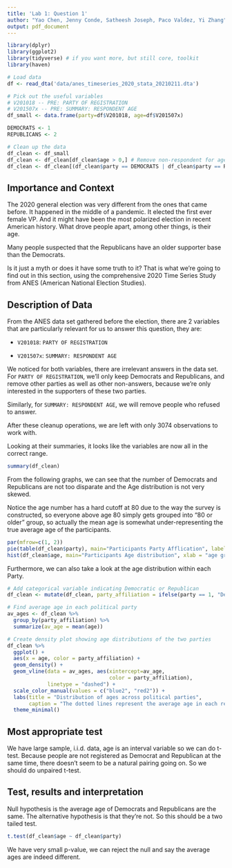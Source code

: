 ```yaml
---
title: 'Lab 1: Question 1'
author: "Yao Chen, Jenny Conde, Satheesh Joseph, Paco Valdez, Yi Zhang"
output: pdf_document
---
```


```r
library(dplyr)
library(ggplot2) 
library(tidyverse) # if you want more, but still core, toolkit
library(haven)
```

```r
# Load data
df <- read_dta('data/anes_timeseries_2020_stata_20210211.dta')

# Pick out the useful variables
# V201018 -- PRE: PARTY OF REGISTRATION
# V201507x -- PRE: SUMMARY: RESPONDENT AGE
df_small <- data.frame(party=df$V201018, age=df$V201507x)

DEMOCRATS <- 1
REPUBLICANS <- 2

# Clean up the data
df_clean <- df_small
df_clean <- df_clean[df_clean$age > 0,] # Remove non-respondent for age
df_clean <- df_clean[(df_clean$party == DEMOCRATS | df_clean$party == REPUBLICANS),] # Only include D or R
```


## Importance and Context
The 2020 general election was very different from the ones that came before.
It happened in the middle of a pandemic. It elected the first ever female VP.
And it might have been the most polarized election in recent American history.
What drove people apart, among other things, is their age.

Many people suspected that the Republicans have an older supporter base than the
Democrats.

Is it just a myth or does it have some truth to it? That is what we're going to find
out in this section, using the comprehensive 2020 Time Series Study from ANES
(American National Election Studies).

## Description of Data
<!-- Explain how your research question is operationalized, including whether the variables you create are appropriate to study the concepts in question. --> 
<!-- What are some basic features of the data distribution? --> 
<!-- What changes do you make to the data and why? --> 
From the ANES data set gathered before the election, there are 2 variables that
are particularly relevant for us to answer this question, they are:

- `V201018`: `PARTY OF REGISTRATION`

- `V201507x`: `SUMMARY: RESPONDENT AGE`

We noticed for both variables, there are irrelevant answers in the data set.
For `PARTY OF REGISTRATION`, we'll only keep Democrats and Republicans, and remove
other parties as well as other non-answers, because we're only interested in the
supporters of these two parties.

Similarly, for `SUMMARY: RESPONDENT AGE`, we will remove people who refused to answer.

After these cleanup operations, we are left with only $3074$ observations to work with.

Looking at their summaries, it looks like the variables are now all in the correct range.

``` r
summary(df_clean)
```

From the following graphs, we can see that the number of Democrats and Republicans are not too disparate and the Age
distribution is not very skewed.

Notice the age number has a hard cutoff at 80 due to the way the survey is constructed, so
everyone above age 80 simply gets grouped into "80 or older" group, so actually the mean
age is somewhat under-representing the true average age of the participants.

``` r
par(mfrow=c(1, 2))
pie(table(df_clean$party), main="Participants Party Afflication", labels=c('Democrats', 'Republicans'))
hist(df_clean$age, main="Participants Age distribution", xlab = "age group", ylab = "Number of people")
```

Furthermore, we can also take a look at the age distribution within each Party.

```r
# Add categorical variable indicating Democratic or Republican
df_clean <- mutate(df_clean, party_affiliation = ifelse(party == 1, "Democratic Party", "Republican Party"))

# Find average age in each political party
av_ages <- df_clean %>%
  group_by(party_affiliation) %>%
  summarize(av_age = mean(age))

# Create density plot showing age distributions of the two parties
df_clean %>%
  ggplot() +
  aes(x = age, color = party_affiliation) +
  geom_density() + 
  geom_vline(data = av_ages, aes(xintercept=av_age, 
                                 color = party_affiliation),
             linetype = "dashed") +
  scale_color_manual(values = c("blue2", "red2")) + 
  labs(title = "Distribution of ages across political parties",
       caption = "The dotted lines represent the average age in each respective political party.") +
  theme_minimal()
```


## Most appropriate test 
<!-- Explain which test is the most appropriate to answer your question and why it is the most appropriate --> 
<!-- List every assumption that your test requires and evaluate it. -->
We have large sample, i.i.d. data, age is an interval variable so we can do t-test.
Because people are not registered as Democrat and Republican at the same time, there
doesn't seem to be a natural pairing going on. So we should do unpaired t-test.

## Test, results and interpretation
<!-- What are the results of your test? --> 
<!-- What do the results of this test mean? What is the practical significance? -->

Null hypothesis is the average age of Democrats and Republicans are the same.
The alternative hypothesis is that they're not. So this should be a two tailed test.

``` r
t.test(df_clean$age ~ df_clean$party)
```

We have very small p-value, we can reject the null and say the average ages are indeed different.
